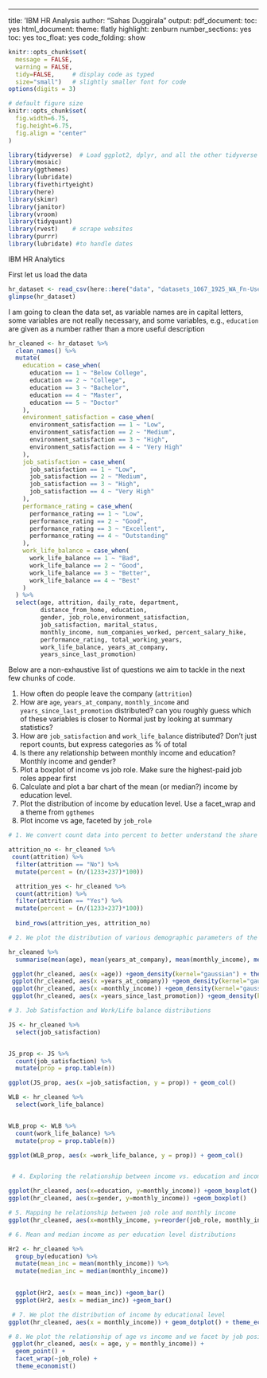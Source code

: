 ---
title: 'IBM HR Analysis
author: "Sahas Duggirala"
output:
  pdf_document:
    toc: yes
  html_document:
    theme: flatly
    highlight: zenburn
    number_sections: yes
    toc: yes
    toc_float: yes
    code_folding: show

```r
knitr::opts_chunk$set(
  message = FALSE, 
  warning = FALSE, 
  tidy=FALSE,     # display code as typed
  size="small")   # slightly smaller font for code
options(digits = 3)

# default figure size
knitr::opts_chunk$set(
  fig.width=6.75, 
  fig.height=6.75,
  fig.align = "center"
)
```


```r
library(tidyverse)  # Load ggplot2, dplyr, and all the other tidyverse packages
library(mosaic)
library(ggthemes)
library(lubridate)
library(fivethirtyeight)
library(here)
library(skimr)
library(janitor)
library(vroom)
library(tidyquant)
library(rvest)    # scrape websites
library(purrr)  
library(lubridate) #to handle dates
```


IBM HR Analytics

First let us load the data

```r

hr_dataset <- read_csv(here::here("data", "datasets_1067_1925_WA_Fn-UseC_-HR-Employee-Attrition.csv"))
glimpse(hr_dataset)

```

I am going to clean the data set, as variable names are in capital letters, some variables are not really necessary, and some variables, e.g., `education` are given as a number rather than a more useful description


```r

hr_cleaned <- hr_dataset %>% 
  clean_names() %>% 
  mutate(
    education = case_when(
      education == 1 ~ "Below College",
      education == 2 ~ "College",
      education == 3 ~ "Bachelor",
      education == 4 ~ "Master",
      education == 5 ~ "Doctor"
    ),
    environment_satisfaction = case_when(
      environment_satisfaction == 1 ~ "Low",
      environment_satisfaction == 2 ~ "Medium",
      environment_satisfaction == 3 ~ "High",
      environment_satisfaction == 4 ~ "Very High"
    ),
    job_satisfaction = case_when(
      job_satisfaction == 1 ~ "Low",
      job_satisfaction == 2 ~ "Medium",
      job_satisfaction == 3 ~ "High",
      job_satisfaction == 4 ~ "Very High"
    ),
    performance_rating = case_when(
      performance_rating == 1 ~ "Low",
      performance_rating == 2 ~ "Good",
      performance_rating == 3 ~ "Excellent",
      performance_rating == 4 ~ "Outstanding"
    ),
    work_life_balance = case_when(
      work_life_balance == 1 ~ "Bad",
      work_life_balance == 2 ~ "Good",
      work_life_balance == 3 ~ "Better",
      work_life_balance == 4 ~ "Best"
    )
  ) %>% 
  select(age, attrition, daily_rate, department,
         distance_from_home, education,
         gender, job_role,environment_satisfaction,
         job_satisfaction, marital_status,
         monthly_income, num_companies_worked, percent_salary_hike,
         performance_rating, total_working_years,
         work_life_balance, years_at_company,
         years_since_last_promotion)

```

Below are a non-exhaustive list of questions we aim to tackle in the next few chunks of code.

1. How often do people leave the company (`attrition`)
1. How are `age`, `years_at_company`, `monthly_income` and `years_since_last_promotion` distributed? can you roughly guess which of these variables is closer to Normal just by looking at summary statistics? 
1. How are `job_satisfaction` and `work_life_balance` distributed? Don't just report counts, but express categories as % of total
1. Is there any relationship between monthly income and education? Monthly income and gender?
1. Plot a boxplot of income vs job role. Make sure the highest-paid job roles appear first
1. Calculate and plot a bar chart of the mean (or median?) income by education level.
1. Plot the distribution of income by education level. Use a facet_wrap and a theme from `ggthemes`
1. Plot income vs age, faceted by `job_role`

```r
# 1. We convert count data into percent to better understand the share of instances where people leave the company 

attrition_no <- hr_cleaned %>% 
 count(attrition) %>% 
  filter(attrition == "No") %>% 
  mutate(percent = (n/(1233+237)*100))  

  attrition_yes <- hr_cleaned %>% 
  count(attrition) %>% 
  filter(attrition == "Yes") %>% 
  mutate(percent = (n/(1233+237)*100)) 
  
  bind_rows(attrition_yes, attrition_no)


```

```r
# 2. We plot the distribution of various demographic parameters of the workforce

hr_cleaned %>% 
  summarise(mean(age), mean(years_at_company), mean(monthly_income), mean(years_since_last_promotion))

 ggplot(hr_cleaned, aes(x =age)) +geom_density(kernel="gaussian") + theme_economist() 
 ggplot(hr_cleaned, aes(x =years_at_company)) +geom_density(kernel="gaussian") +theme_economist() 
 ggplot(hr_cleaned, aes(x =monthly_income)) +geom_density(kernel="gaussian") +theme_economist() 
 ggplot(hr_cleaned, aes(x =years_since_last_promotion)) +geom_density(kernel="gaussian") +theme_economist() 

```


```r
# 3. Job Satisfaction and Work/Life balance distributions

JS <- hr_cleaned %>% 
  select(job_satisfaction)


JS_prop <- JS %>% 
  count(job_satisfaction) %>%    
  mutate(prop = prop.table(n))

ggplot(JS_prop, aes(x =job_satisfaction, y = prop)) + geom_col()

WLB <- hr_cleaned %>% 
  select(work_life_balance)


WLB_prop <- WLB %>% 
  count(work_life_balance) %>%    
  mutate(prop = prop.table(n))

ggplot(WLB_prop, aes(x =work_life_balance, y = prop)) + geom_col()



```


```r
 # 4. Exploring the relationship between income vs. education and income vs. gender

ggplot(hr_cleaned, aes(x=education, y=monthly_income)) +geom_boxplot()
ggplot(hr_cleaned, aes(x=gender, y=monthly_income)) +geom_boxplot()


```

```r
# 5. Mapping he relationship between job role and monthly income
ggplot(hr_cleaned, aes(x=monthly_income, y=reorder(job_role, monthly_income))) + geom_boxplot() 

```

```r
# 6. Mean and median income as per education level distributions 

Hr2 <- hr_cleaned %>% 
  group_by(education) %>% 
  mutate(mean_inc = mean(monthly_income)) %>% 
  mutate(median_inc = median(monthly_income))
  

  ggplot(Hr2, aes(x = mean_inc)) +geom_bar()
  ggplot(Hr2, aes(x = median_inc)) +geom_bar()

```


```r
 # 7. We plot the distribution of income by educational level
ggplot(hr_cleaned, aes(x = monthly_income)) + geom_dotplot() + theme_economist() +facet_wrap(~education)
```

```r

# 8. We plot the relationship of age vs income and we facet by job position 
 ggplot(hr_cleaned, aes(x = age, y = monthly_income)) + 
  geom_point() + 
  facet_wrap(~job_role) +
  theme_economist() 

```
